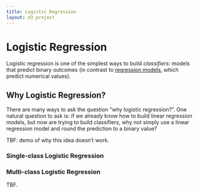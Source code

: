```yaml
---
title: Logistic Regression
layout: d3_project
---
```


<script src="https://cdnjs.cloudflare.com/ajax/libs/lodash.js/4.17.4/lodash.min.js"></script>
<script src="https://cdnjs.cloudflare.com/ajax/libs/numeric/1.2.6/numeric.min.js"></script>
<script src="https://cscheid.net/js/cscheid/blas.js"></script>
<script src="https://cscheid.net/js/cscheid/plot.js"></script>

# Logistic Regression

Logistic regression is one of the simplest ways to build
*classifiers*: models that predict binary outcomes (in contrast to
[regression models](../linear_regression.html), which predict numerical
values).

## Why Logistic Regression?

There are many ways to ask the question "why logistic
regression?". One natural question to ask is: if we already know how
to build linear regression models, but now are trying to build
classifiers, why not simply use a linear regression model and round
the prediction to a binary value?

TBF: demo of why this idea doesn't work.

### Single-class Logistic Regression

<div id="div-plot"></div>

### Multi-class Logistic Regression

TBF. <div id="div-plot2"></div>
